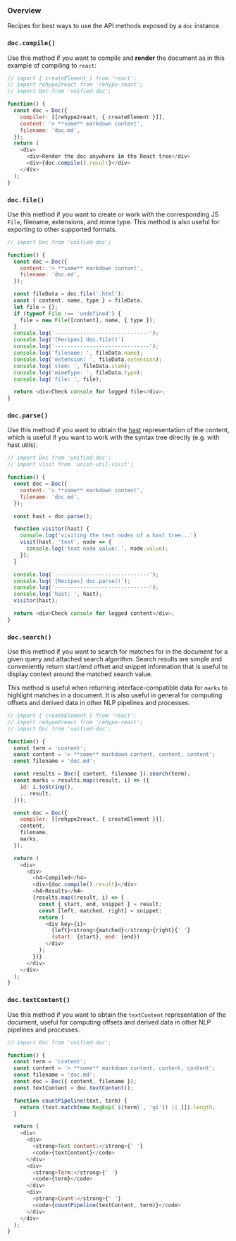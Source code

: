 
### Overview

Recipes for best ways to use the API methods exposed by a `doc` instance.

### `doc.compile()`
Use this method if you want to compile and **render** the document as in this example of compiling to `react`:

```js live=true
// import { createElement } from 'react';
// import rehype2react from 'rehype-react';
// import Doc from 'unified-doc';

function() {
  const doc = Doc({
    compiler: [[rehype2react, { createElement }]],
    content: '> **some** markdown content',
    filename: 'doc.md',
  });
  return (
    <div>
      <div>Render the doc anywhere in the React tree</div>
      <div>{doc.compile().result}</div>
    </div>
  );
}
```

### `doc.file()`
Use this method if you want to create or work with the corresponding JS `File`, filename, extensions, and mime type.  This method is also useful for exporting to other supported formats.

```js live=true
// import Doc from 'unified-doc';

function() {
  const doc = Doc({
    content: '> **some** markdown content',
    filename: 'doc.md',
  });

  const fileData = doc.file('.html');
  const { content, name, type } = fileData;
  let file = {};
  if (typeof File !== 'undefined') {
    file = new File([content], name, { type });
  }
  console.log('------------------------------');
  console.log('[Recipes] doc.file()')
  console.log('------------------------------');
  console.log('filename: ', fileData.name);
  console.log('extension: ', fileData.extension);
  console.log('stem: ', fileData.stem);
  console.log('mimeType: ', fileData.type);
  console.log('file: ', file);

  return <div>Check console for logged file</div>;
}
```

### `doc.parse()`
Use this method if you want to obtain the [hast][] representation of the content, which is useful if you want to work with the syntax tree directly (e.g. with hast utils).

```js live=true
// import Doc from 'unified-doc';
// import visit from 'unist-util-visit';

function() {
  const doc = Doc({
    content: '> **some** markdown content',
    filename: 'doc.md',
  });

  const hast = doc.parse();

  function visitor(hast) {
    console.log('visiting the text nodes of a hast tree...')
    visit(hast, 'text', node => {
      console.log('text node value: ', node.value);
    });
  }

  console.log('------------------------------');
  console.log('[Recipes] doc.parse()');
  console.log('------------------------------');
  console.log('hast: ', hast);
  visitor(hast);

  return <div>Check console for logged content</div>;
}
```

### `doc.search()`
Use this method if you want to search for matches for in the document for a given query and attached search algorithm.  Search results are simple and conveniently return start/end offset and snippet information that is useful to display context around the matched search value.

This method is useful when returning interface-compatible data for `marks` to highlight matches in a document.  It is also useful in general for computing offsets and derived data in other NLP pipelines and processes.


```js live=true
// import { createElement } from 'react';
// import rehype2react from 'rehype-react';
// import Doc from 'unified-doc';

function() {
  const term = 'content';
  const content = '> **some** markdown content, content, content';
  const filename = 'doc.md';

  const results = Doc({ content, filename }).search(term);
  const marks = results.map((result, i) => ({
    id: i.toString(),
    ...result,
  }));

  const doc = Doc({
    compiler: [[rehype2react, { createElement }]],
    content,
    filename,
    marks,
  });

  return (
    <div>
      <div>
        <h4>Compiled</h4>
        <div>{doc.compile().result}</div>
        <h4>Results</h4>
        {results.map((result, i) => {
          const { start, end, snippet } = result;
          const [left, matched, right] = snippet;
          return (
            <div key={i}>
              {left}<strong>{matched}</strong>{right}{' '}
              (start: {start}, end: {end})
            </div>
          );
        })}
      </div>
    </div>
  );
}
```

### `doc.textContent()`
Use this method if you want to obtain the `textContent` representation of the document, useful for computing offsets and derived data in other NLP pipelines and processes.

```js live=true
// import Doc from 'unified-doc';

function() {
  const term = 'content';
  const content = '> **some** markdown content, content, content';
  const filename = 'doc.md';
  const doc = Doc({ content, filename });
  const textContent = doc.textContent();

  function countPipeline(text, term) {
    return (text.match(new RegExp(`${term}`, 'gi')) || []).length;
  }

  return (
    <div>
      <div>
        <strong>Text content:</strong>{' '}
        <code>{textContent}</code>
      </div>
      <div>
        <strong>Term:</strong>{' '}
        <code>{term}</code>
      </div>
      <div>
        <strong>Count:</strong>{' '}
        <code>{countPipeline(textContent, term)}</code>
      </div>
    </div>
  );
}
```

<!-- Definitions -->
[hast]: https://github.com/syntax-tree/hast
